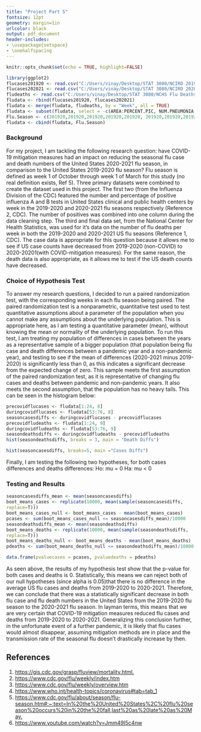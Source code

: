 ---
title: "Project Part 5" 
fontsize: 12pt
geometry: margin=1in
urlcolor: black
output: pdf_document
header-includes:
- \usepackage{setspace}
- \onehalfspacing
---

```{r setup, include=FALSE}
knitr::opts_chunk$set(echo = TRUE, highlight=FALSE)
```

```{r, echo=FALSE}
library(ggplot2)
flucases201920 <- read.csv("C:/Users/vinay/Desktop/STAT 3080/NCIRD 2019-2020 Flu Cases.csv", header = TRUE)
flucases202021 <- read.csv("C:/Users/vinay/Desktop/STAT 3080/NCIRD 2020-2021 Flu Cases.csv", header = TRUE)
fludeaths <- read.csv("C:/Users/vinay/Desktop/STAT 3080/NCHS Flu Deaths.csv", header = TRUE)
fludata <- rbind(flucases201920, flucases202021)
fludata <- merge(fludata, fludeaths, by = "Week", all = TRUE)
fludata <- subset(fludata, select = -c(AREA:PERCENT.PIC, NUM.PNEUMONIA.DEATHS, PERCENT.COMPLETE))
Flu.Season <- c(201920,201920,201920,201920,201920, 201920,201920,201920,201920,201920,201920,201920,201920,201920,201920,201920,201920,201920,201920,201920,201920,201920,201920,201920, "off","off","off","off","off","off","off","off","off","off","off","off","off","off","off","off","off","off","off","off","off","off","off","off","off","off","off","off", 202021,202021,202021,202021,202021,202021,202021,202021,202021,202021,202021,202021,202021,202021,202021,202021,202021,202021,202021,202021,202021,202021,202021,202021,202021)
fludata <- cbind(fludata, Flu.Season)
```
### Background
  For my project, I am tackling the following research question: have COVID-19 mitigation measures had an impact on reducing the seasonal flu case and death numbers of the United States 2020-2021 flu season, in comparison to the United States 2019-2020 flu season? Flu season is defined as week 1 of October through week 1 of March for this study (no real definition exists, Ref 5).
  Three primary datasets were combined to create the dataset used in this project. The first two (from the Influenza Division of the CDC) featured the number and percentage of positive influenza A and B tests in United States clinical and public health centers by week in the 2019-2020 and 2020-2021 flu seasons respectively (Reference 2, CDC). The number of positives was combined into one column during the data cleaning step. The third and final data set, from the National Center for Health Statistics, was used for it's data on the number of flu deaths per week in both the 2019-2020 and 2020-2021 US flu seasons (Reference 1, CDC).
  The case data is appropriate for this question because it allows me to see if US case counts have decreased from 2019-2020 (non-COVID) to 2020-20201(with COVID-mitigation measures). For the same reason, the death data is also appropriate, as it allows me to test if the US death counts have decreased.

### Choice of Hypothesis Test
  To answer my research questions, I decided to run a paired randomization test, with the corresponding weeks in each flu season being paired. The paired randomization test is a nonparametric, quantitative test used to test quantitative assumptions about a parameter of the population when you cannot make any assumptions about the underlying population. This is appropriate here, as I am testing a quantitative parameter (mean), without knowing the mean or normality of the underlying population. To run this test, I am treating my population of differences in cases between the years as a representative sample of a bigger population (that population being flu case and death differences between a pandemic year and a non-pandemic year), and testing to see if the mean of differences (2020-2021 minus 2019-2020) is significantly less than 0, as this indicates a significant decrease from the expected change of zero. This sample meets the first assumption of the paired randomization test, as it is representative of changing flu cases and deaths between pandemic and non-pandemic years. It also meets the second assumption, that the population has no heavy tails. This can be seen in the histogram below:

```{r, fig.width= 4, fig.height =2.5}
precovidflucases <- fludata[1:24, 8]
duringcovidflucases <- fludata[53:76, 8] 
seasoncasesdiffs <- duringcovidflucases - precovidflucases
precovidfludeaths <- fludata[1:24, 9]
duringcovidfludeaths <- fludata[53:76, 9]
seasondeathsdiffs <- duringcovidfludeaths - precovidfludeaths
hist(seasondeathsdiffs, breaks = 3, main = "Death Diffs")
```
```{r, fig.width= 4, fig.height =2.5}
hist(seasoncasesdiffs, breaks=5, main ="Cases Diffs")
```
  Finally, I am testing the following two hypotheses, for both cases differences and deaths differences:
  Ho: mu = 0
  Ha: mu < 0

### Testing and Results
```{r}
seasoncasesdiffs_mean <- mean(seasoncasesdiffs)
boot_means_cases <- replicate(10000, mean(sample(seasoncasesdiffs, 
replace=T)))
boot_means_cases_null <- boot_means_cases - mean(boot_means_cases)
pcases <- sum(boot_means_cases_null <= seasoncasesdiffs_mean)/10000
seasondeathsdiffs_mean <- mean(seasondeathsdiffs)
boot_means_deaths <- replicate(10000, mean(sample(seasondeathsdiffs, 
replace=T)))
boot_means_deaths_null <- boot_means_deaths - mean(boot_means_deaths)
pdeaths <- sum(boot_means_deaths_null <= seasondeathsdiffs_mean)/10000

data.frame(pvaluecases = pcases, pvaluedeaths = pdeaths)
```
 As seen above, the results of my hypothesis test show that the p-value for both cases and deaths is 0. Statistically, this means we can reject both of our null hypotheses (since alpha is 0.05)that there is no difference in the average US flu cases and deaths from 2019-2020 to 2020-2021. Therefore, we can conclude that there was a statistically significant decrease in both flu case and flu death numbers in the United States from the 2019-2020 flu season to the 2020-2021 flu season. In layman terms, this means that we are very certain that COVID-19 mitigation measures reduced flu cases and deaths from 2019-2020 to 2020-2021. Generalizing this conclusion further, in the unfortunate event of a further pandemic, it is likely that flu cases would almost disappear, assuming mitigation methods are in place and the transmission rate of the seasonal flu doesn't drastically increase by then.

\newpage

## References
1. <https://gis.cdc.gov/grasp/fluview/mortality.html.>
2. <https://www.cdc.gov/flu/weekly/index.htm>
3. <https://www.cdc.gov/flu/weekly/overview.htm>
4. <https://www.who.int/health-topics/coronavirus#tab=tab_1>
5. <https://www.cdc.gov/flu/about/season/flu-season.htm#:~:text=In%20the%20United%20States%2C%20flu%20season%20occurs%20in%20the%20fall,last%20as%20late%20as%20May.>
6. <https://www.youtube.com/watch?v=Jmm49I5c4nw>
